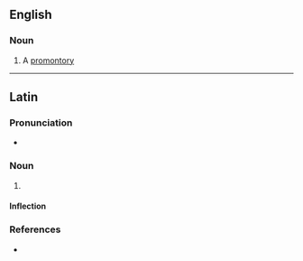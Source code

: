 ==English==

===Noun===
{{en-noun|s|promontoria}}

# A [[promontory]]

----

==Latin==

===Pronunciation===
* {{la-IPA|prōmontorium}}

===Noun===
{{la-noun|prōmontorium|prōmontoriī|n|second}}

# {{alternative form of|promunturium|prōmunturium|lang=la}}

====Inflection====
{{la-decl-2nd-N|prōmontori}}

===References===
* {{R:du Cange}}